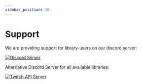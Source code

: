 ```yaml
---
sidebar_position: 10
---
```



# Support

We are providing support for library-users on our discord server:

[![Discord Server](https://discordapp.com/api/guilds/143001431388061696/embed.png?style=banner2)](https://discord.gg/FQ5vgW3)

Alternative Discord Server for all available libraries:

[![Twitch API Server](https://discordapp.com/api/guilds/325552783787032576/embed.png?style=banner2)](https://discord.gg/8NXaEyV)
